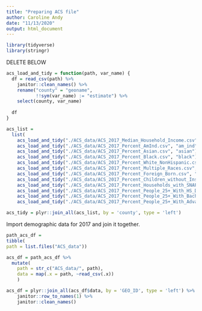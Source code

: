 ```yaml
---
title: "Preparing ACS file"
author: Caroline Andy
date: "11/13/2020" 
output: html_document
---
```


```r
library(tidyverse)
library(stringr)
```

DELETE BELOW

```r
acs_load_and_tidy = function(path, var_name) {
  df = read_csv(path) %>%
    janitor::clean_names() %>%
    rename("county" = "geoname",
           !!sym(var_name) := "estimate") %>%
    select(county, var_name)
  
  df
}

acs_list = 
  list(
    acs_load_and_tidy("./ACS_data/ACS_2017_Median_Household_Income.csv", "hhold_inc"),
    acs_load_and_tidy("./ACS_data/ACS_2017_Percent_AmInd.csv", "am_ind"),
    acs_load_and_tidy("./ACS_data/ACS_2017_Percent_Asian.csv", "asian"),
    acs_load_and_tidy("./ACS_data/ACS_2017_Percent_Black.csv", "black"),
    acs_load_and_tidy("./ACS_data/ACS_2017_Percent_White_NonHispanic.csv", "white"),
    acs_load_and_tidy("./ACS_data/ACS_2017_Percent_Multiple_Races.csv", "multiple_race"),
    acs_load_and_tidy("./ACS_data/ACS_2017_Percent_Foreign_Born.csv", "foreign_born"),
    acs_load_and_tidy("./ACS_data/ACS_2017_Percent_Children_without_Insurance.csv", "kids_no_ins"),
    acs_load_and_tidy("./ACS_data/ACS_2017_Percent_Households_with_SNAP.csv", "SNAP"),
    acs_load_and_tidy("./ACS_data/ACS_2017_Percent_People_25+_With_HS_Degree.csv", "hs_degree"),
    acs_load_and_tidy("./ACS_data/ACS_2017_Percent_People_25+_With_Bachelors.csv", "bachelors"),
    acs_load_and_tidy("./ACS_data/ACS_2017_Percent_People_25+_With_Advanced_Degree.csv", "adv_degree"))

acs_tidy = plyr::join_all(acs_list, by = 'county', type = 'left')
```

Import demographic data for 2017 and join it together.

```r
path_acs_df = 
tibble(
path = list.files("ACS_data"))

acs_df = path_acs_df %>%
  mutate(
    path = str_c("ACS_data/", path),
    data = map(.x = path, ~read_csv(.x))
    ) 

acs_df = plyr::join_all(acs_df$data, by = 'GEO_ID', type = 'left') %>%
    janitor::row_to_names(1) %>%
    janitor::clean_names() 
```








